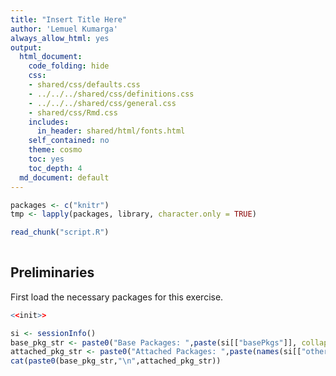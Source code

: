 ```yaml
---
title: "Insert Title Here"
author: 'Lemuel Kumarga'
always_allow_html: yes
output:
  html_document:
    code_folding: hide
    css:
    - shared/css/defaults.css
    - ../../../shared/css/definitions.css
    - ../../../shared/css/general.css
    - shared/css/Rmd.css
    includes:
      in_header: shared/html/fonts.html
    self_contained: no
    theme: cosmo
    toc: yes
    toc_depth: 4
  md_document: default
---
```


```r
packages <- c("knitr")
tmp <- lapply(packages, library, character.only = TRUE)

read_chunk("script.R")
  
```

## Preliminaries

First load the necessary packages for this exercise.
```r
<<init>>

si <- sessionInfo()
base_pkg_str <- paste0("Base Packages: ",paste(si[["basePkgs"]], collapse=", "))
attached_pkg_str <- paste0("Attached Packages: ",paste(names(si[["otherPkgs"]]), collapse=", "))
cat(paste0(base_pkg_str,"\n",attached_pkg_str))
```
